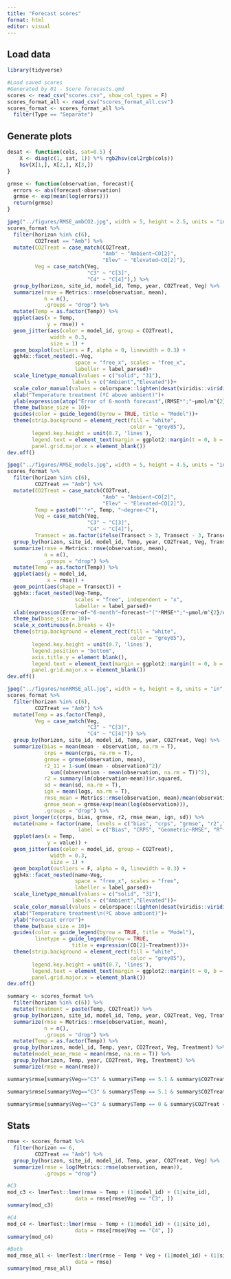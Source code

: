 ```yaml
---
title: "Forecast scores"
format: html
editor: visual
---
```


## Load data

```r
library(tidyverse)

#Load saved scores
#Generated by 01 - Score forecasts.qmd
scores <- read_csv("scores.csv", show_col_types = F)
scores_format_all <- read_csv("scores_format_all.csv")
scores_format <- scores_format_all %>%
  filter(Type == "Separate")
```

## Generate plots

```r
desat <- function(cols, sat=0.5) {
    X <- diag(c(1, sat, 1)) %*% rgb2hsv(col2rgb(cols))
    hsv(X[1,], X[2,], X[3,])
}

grmse <- function(observation, forecast){
  errors <- abs(forecast-observation)
  grmse <- exp(mean(log(errors)))
  return(grmse)
}

jpeg("../figures/RMSE_ambCO2.jpg", width = 5, height = 2.5, units = "in", res = 300)
scores_format %>%
  filter(horizon %in% c(6),
         CO2Treat == "Amb") %>%
  mutate(CO2Treat = case_match(CO2Treat,
                               "Amb" ~ "Ambient~CO[2]",
                               "Elev" ~ "Elevated~CO[2]"),
         Veg = case_match(Veg,
                          "C3" ~ "C[3]",
                          "C4" ~ "C[4]"),) %>%
  group_by(horizon, site_id, model_id, Temp, year, CO2Treat, Veg) %>%
  summarize(rmse = Metrics::rmse(observation, mean),
            n = n(),
            .groups = "drop") %>%
  mutate(Temp = as.factor(Temp)) %>%
  ggplot(aes(x = Temp, 
             y = rmse)) +
  geom_jitter(aes(color = model_id, group = CO2Treat), 
              width = 0.3,
              size = 1) +
  geom_boxplot(outliers = F, alpha = 0, linewidth = 0.3) +
  ggh4x::facet_nested(.~Veg, 
                      space = "free_x", scales = "free_x",
                      labeller = label_parsed)+
  scale_linetype_manual(values = c("solid", "31"), 
                     labels = c("Ambient","Elevated"))+
  scale_color_manual(values = colorspace::lighten(desat(viridis::viridis(11), 0.3), 0.6))+
  xlab("Temperature treatment (ºC above ambient)")+
  ylab(expression(atop("Error of 6-month forecast",(RMSE*";"~µmol/m^{2}/d))))+
  theme_bw(base_size = 10)+
  guides(color = guide_legend(byrow = TRUE, title = "Model"))+
  theme(strip.background = element_rect(fill = "white",
                                        color = "grey85"),
        legend.key.height = unit(0.7, 'lines'),
        legend.text = element_text(margin = ggplot2::margin(t = 0, b = 0)),
        panel.grid.major.x = element_blank())
dev.off()

jpeg("../figures/RMSE_models.jpg", width = 5, height = 4.5, units = "in", res = 300)
scores_format %>%
  filter(horizon %in% c(6),
         CO2Treat == "Amb") %>%
  mutate(CO2Treat = case_match(CO2Treat,
                               "Amb" ~ "Ambient~CO[2]",
                               "Elev" ~ "Elevated~CO[2]"),
         Temp = paste0("''+", Temp, "~degree~C"),
         Veg = case_match(Veg,
                          "C3" ~ "C[3]",
                          "C4" ~ "C[4]"),
         Transect = as.factor(ifelse(Transect > 3, Transect - 3, Transect))) %>%
  group_by(horizon, site_id, model_id, Temp, year, CO2Treat, Veg, Transect) %>%
  summarize(rmse = Metrics::rmse(observation, mean),
            n = n(),
            .groups = "drop") %>%
  mutate(Temp = as.factor(Temp)) %>%
  ggplot(aes(y = model_id, 
             x = rmse)) +
  geom_point(aes(shape = Transect)) +
  ggh4x::facet_nested(Veg~Temp, 
                      scales = "free", independent = "x",
                      labeller = label_parsed)+
  xlab(expression(Error~of~"6-month"~forecast~"("*RMSE*";"~µmol/m^{2}/d*")"))+
  theme_bw(base_size = 10)+
  scale_x_continuous(n.breaks = 4)+
  theme(strip.background = element_rect(fill = "white",
                                        color = "grey85"),
        legend.key.height = unit(0.7, 'lines'),
        legend.position = "bottom",
        axis.title.y = element_blank(),
        legend.text = element_text(margin = ggplot2::margin(t = 0, b = 0)),
        panel.grid.major.x = element_blank())
dev.off()

jpeg("../figures/nonRMSE_all.jpg", width = 6, height = 8, units = "in", res = 300)
scores_format %>%
  filter(horizon %in% c(6),
         CO2Treat == "Amb") %>%
  mutate(Temp = as.factor(Temp),
         Veg = case_match(Veg,
                          "C3" ~ "C[3]",
                          "C4" ~ "C[4]")) %>%
  group_by(horizon, site_id, model_id, Temp, year, CO2Treat, Veg) %>%
  summarize(bias = mean(mean - observation, na.rm = T),
            crps = mean(crps, na.rm = T),
            grmse = grmse(observation, mean),
            r2_11 = 1-sum((mean - observation)^2)/
              sum((observation - mean(observation, na.rm = T))^2),
            r2 = summary(lm(observation~mean))$r.squared,
            sd = mean(sd, na.rm = T),
            ign = mean(logs, na.rm = T),
            rmse_mean = Metrics::rmse(observation, mean)/mean(observation),
            grmse_mean = grmse/exp(mean(log(observation))),
            .groups = "drop") %>%
  pivot_longer(c(crps, bias, grmse, r2, rmse_mean, ign, sd)) %>%
  mutate(name = factor(name, levels = c("bias", "crps", "grmse", "r2","rmse_mean", "ign", "sd"),
                       label = c("Bias", "CRPS", "Geometric~RMSE", "R^{2}","RMSE/mean", "Ignorance", "SD")))%>%
  ggplot(aes(x = Temp, 
             y = value)) +
  geom_jitter(aes(color = model_id, group = CO2Treat), 
              width = 0.3,
              size = 1) +
  geom_boxplot(outliers = F, alpha = 0, linewidth = 0.3) +
  ggh4x::facet_nested(name~Veg, 
                      space = "free_x", scales = "free",
                      labeller = label_parsed)+
  scale_linetype_manual(values = c("solid", "31"), 
                     labels = c("Ambient","Elevated"))+
  scale_color_manual(values = colorspace::lighten(desat(viridis::viridis(10), 0.3), 0.6))+
  xlab("Temperature treatment\n(ºC above ambient)")+
  ylab("Forecast error")+
  theme_bw(base_size = 10)+
  guides(color = guide_legend(byrow = TRUE, title = "Model"),
         linetype = guide_legend(byrow = TRUE,
                     title = expression(CO[2]~Treatment)))+
  theme(strip.background = element_rect(fill = "white",
                                        color = "grey85"),
        legend.key.height = unit(0.7, 'lines'),
        legend.text = element_text(margin = ggplot2::margin(t = 0, b = 0)),
        panel.grid.major.x = element_blank())
dev.off()

summary <- scores_format %>%
  filter(horizon %in% c(6)) %>%
  mutate(Treatment = paste(Temp, CO2Treat)) %>%
  group_by(horizon, site_id, model_id, Temp, year, CO2Treat, Veg, Treatment) %>%
  summarize(rmse = Metrics::rmse(observation, mean),
            n = n(),
            .groups = "drop") %>%
  mutate(Temp = as.factor(Temp)) %>%
  group_by(horizon, model_id, Temp, year, CO2Treat, Veg, Treatment) %>%
  mutate(model_mean_rmse = mean(rmse, na.rm = T)) %>%
  group_by(horizon, Temp, year, CO2Treat, Veg, Treatment) %>%
  summarize(rmse = mean(rmse))

summary$rmse[summary$Veg=="C3" & summary$Temp == 5.1 & summary$CO2Treat == "Amb"]/summary$rmse[summary$Veg=="C3" & summary$Temp == 0 & summary$CO2Treat == "Amb"]

summary$rmse[summary$Veg=="C3" & summary$Temp == 5.1 & summary$CO2Treat == "Elev"]/summary$rmse[summary$Veg=="C3" & summary$Temp == 5.1 & summary$CO2Treat == "Amb"]

summary$rmse[summary$Veg=="C3" & summary$Temp == 0 & summary$CO2Treat == "Elev"]/summary$rmse[summary$Veg=="C3" & summary$Temp == 0 & summary$CO2Treat == "Amb"]
```

## Stats

```r
rmse <- scores_format %>%
  filter(horizon == 6,
         CO2Treat == "Amb") %>%
  group_by(horizon, site_id, model_id, Temp, year, CO2Treat, Veg) %>%
  summarize(rmse = log(Metrics::rmse(observation, mean)),
            .groups = "drop")

#C3
mod_c3 <- lmerTest::lmer(rmse ~ Temp + (1|model_id) + (1|site_id), 
                      data = rmse[rmse$Veg == "C3", ])
summary(mod_c3)

#C4
mod_c4 <- lmerTest::lmer(rmse ~ Temp + (1|model_id) + (1|site_id), 
                      data = rmse[rmse$Veg == "C4", ])
summary(mod_c4)

#Both
mod_rmse_all <- lmerTest::lmer(rmse ~ Temp * Veg + (1|model_id) + (1|site_id), 
                      data = rmse)
summary(mod_rmse_all)
```
